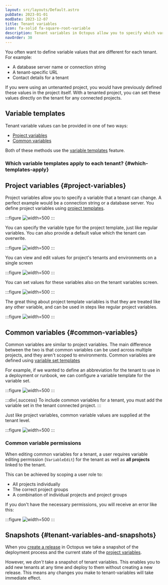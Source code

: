 ```yaml
---
layout: src/layouts/Default.astro
pubDate: 2023-01-01
modDate: 2023-12-07
title: Tenant variables
icon: fa-solid fa-square-root-variable
description: Tenant variables in Octopus allow you to specify which variables are required to deploy a project to a tenant successfully; Project variables are values that differ between projects and environments. Common variables are common across multiple tenants that require a unique value per tenant.
navOrder: 30
---
```


You often want to define variable values that are different for each tenant. For example:
- A database server name or connection string
- A tenant-specific URL
- Contact details for a tenant

If you were using an untenanted project, you would have previously defined these values in the project itself. With a tenanted project, you can set these values directly on the tenant for any connected projects.

## Variable templates

Tenant variable values can be provided in one of two ways:

- [Project variables](#project-variables)
- [Common variables](#common-variables)

Both of these methods use the [variable templates](/docs/projects/variables/variable-templates) feature.

### Which variable templates apply to each tenant? \{#which-templates-apply}

<TenantsWhichVariableTemplatesApply />

## Project variables \{#project-variables}

Project variables allow you to specify a variable that a tenant can change. A perfect example would be a connection string or a database server. You define project variables using [project templates](/docs/projects/variables/variable-templates/#project-templates).

:::figure
![](/docs/tenants/images/project-template-screen.png "width=500")
:::

You can specify the variable type for the project template, just like regular variables. You can also provide a default value which the tenant can overwrite.

:::figure
![](/docs/tenants/images/project-template-edit.png "width=500")
:::

You can view and edit values for project's tenants and environments on a single screen

:::figure
![](/docs/tenants/images/project-template-screen-edit.png "width=500")
:::

You can set values for these variables also on the tenant variables screen.

:::figure
![](/docs/tenants/images/project-template-tenant-value.png "width=500")
:::

The great thing about project template variables is that they are treated like any other variable, and can be used in steps like regular project variables.

:::figure
![](/docs/tenants/images/project-template-variable-value-in-step.png "width=500")
:::


## Common variables \{#common-variables}

Common variables are similar to project variables. The main difference between the two is that common variables can be used across multiple projects, and they aren't scoped to environments. Common variables are defined using [variable set templates](/docs/projects/variables/variable-templates/#adding-a-variable-template)

For example, if we wanted to define an abbreviation for the tenant to use in a deployment or runbook, we can configure a variable template for the variable set.

:::figure
![](/docs/tenants/images/common-variable-template.png "width=500")
:::

:::div{.success}
To include common variables for a tenant, you must add the variable set in the tenant connected project.
:::

Just like project variables, common variable values are supplied at the tenant level.

:::figure
![](/docs/tenants/images/common-variable-tenant-value.png "width=500")
:::

### Common variable permissions

When editing common variables for a tenant, a user requires variable editing permission (`VariableEdit`) for the tenant as well as **all projects** linked to the tenant. 

This can be achieved by scoping a user role to:
- All projects individually 
- The correct project groups 
- A combination of individual projects and project groups

If you don't have the necessary permissions, you will receive an error like this:

:::figure
![](/docs/tenants/images/common-variable-permissions-error.png "width=500")
:::

## Snapshots \{#tenant-variables-and-snapshots}

When you [create a release](/docs/octopus-rest-api/octopus-cli/create-release/) in Octopus we take a snapshot of the deployment process and the current state of the [project variables](/docs/projects/variables). 

However, we *don't* take a snapshot of tenant variables. This enables you to add new tenants at any time and deploy to them without creating a new release. This means any changes you make to tenant-variables will take immediate effect.
